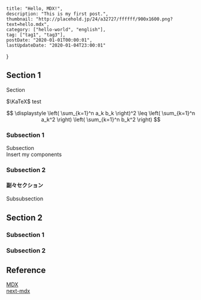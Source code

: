     title: "Hello, MDX!",
    description: "This is my first post.",
    thumbnail: "http://placehold.jp/24/a32727/ffffff/900x1600.png?text=hello.mdx",
    category: ["hello-world", "english"],
    tag: ["tag1", "tag3"],
    postDate: "2020-01-01T00:00:01",
    lastUpdateDate: "2020-01-04T23:00:01"
}

## Section 1

Section

$\KaTeX$ test  

$$
\displaystyle \left( \sum_{k=1}^n a_k b_k \right)^2 \leq \left( \sum_{k=1}^n a_k^2 \right) \left( \sum_{k=1}^n b_k^2 \right)
$$

### Subsection 1

Subsection  
Insert my components

### Subsection 2

#### 副々セクション

Subsubsection

## Section 2

### Subsection 1

### Subsection 2

## Reference

[MDX](https://mdxjs.com/)  
[next-mdx](https://github.com/zeit/next.js/tree/canary/packages/next-mdx)